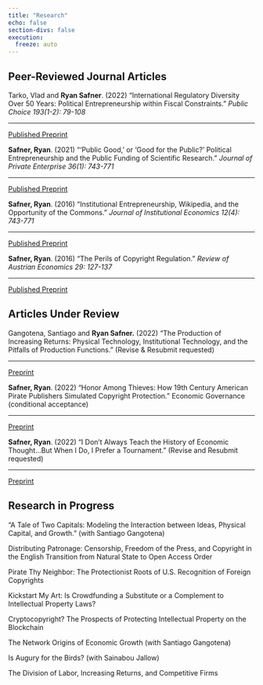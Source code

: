 ```yaml
---
title: "Research"
echo: false
section-divs: false
execution:
  freeze: auto
---
```


## Peer-Reviewed Journal Articles

Tarko, Vlad and **Ryan Safner**. (2022) "International Regulatory Diversity Over 50 Years: Political Entrepreneurship within Fiscal Constraints." *Public Choice 193(1-2): 79-108*

---

<p style="text-align:left"><a target="_blank" href="https://link.springer.com/article/10.1007/s11127-022-01011-2"><span class="btn btn-outline-dark btn-sm"><i class="fas fa-external-link-square-alt"></i> Published </a></span> <a target="_blank" href="https://metricsF22.classes.ryansafner.com/files/r-qmd/4_3_categorical_data_and_interactions_answers.qmd"><span class="btn btn-outline-dark btn-sm"><i class="fas fa-file-pdf"></i> Preprint</a></span></p>


**Safner, Ryan**. (2021) "'Public Good,' or 'Good for the Public?' Political Entrepreneurship and the Public Funding of Scientific Research." *Journal of Private Enterprise 36(1): 743-771*

---

<p style="text-align:left"><a target="_blank" href="https://papers.ssrn.com/sol3/papers.cfm?abstract_id=2488655"><span class="btn btn-outline-dark btn-sm"><i class="fas fa-external-link-square-alt"></i> Published </a></span> <a target="_blank" href="https://papers.ssrn.com/sol3/papers.cfm?abstract_id=2488655"><span class="btn btn-outline-dark btn-sm"><i class="fas fa-file-pdf"></i> Preprint</a></span></p>

**Safner, Ryan**. (2016) "Institutional Entrepreneurship, Wikipedia, and the Opportunity of the Commons." *Journal of Institutional Economics 12(4): 743-771*

---

<p style="text-align:left"><a target="_blank" href="http://papers.ssrn.com/abstract=2396874"><span class="btn btn-outline-dark btn-sm"><i class="fas fa-external-link-square-alt"></i> Published </a></span> <a target="_blank" href="https://doi.org/https://doi.org/10.1017/S1744137416000096"><span class="btn btn-outline-dark btn-sm"><i class="fas fa-file-pdf"></i> Preprint</a></span></p>


**Safner, Ryan**. (2016) "The Perils of Copyright Regulation." *Review of Austrian Economics 29: 127-137*

---

<p style="text-align:left"><a target="_blank" href="http://papers.ssrn.com/abstract=2396874"><span class="btn btn-outline-dark btn-sm"><i class="fas fa-external-link-square-alt"></i> Published </a></span> <a target="_blank" href="https://doi.org/https://doi.org/10.1007/s11138-014-0293-5"><span class="btn btn-outline-dark btn-sm"><i class="fas fa-file-pdf"></i> Preprint</a></span></p>

## Articles Under Review

Gangotena, Santiago and **Ryan Safner.** (2022) "The Production of Increasing Returns: Physical Technology, Institutional Technology, and the Pitfalls of Production Functions." (Revise & Resubmit requested)

---

<p style="text-align:left"><a target="_blank" href="https://papers.ssrn.com/sol3/papers.cfm?abstract_id=2626587"><span class="btn btn-outline-dark btn-sm"><i class="fas fa-file-pdf"></i> Preprint</a></span></p>

**Safner, Ryan**. (2022) "Honor Among Thieves: How 19th Century American Pirate Publishers Simulated Copyright Protection." Economic Governance (conditional acceptance)

---

<p style="text-align:left"><a target="_blank" href="https://papers.ssrn.com/sol3/papers.cfm?abstract_id=3775330"><span class="btn btn-outline-dark btn-sm"><i class="fas fa-file-pdf"></i> Preprint</a></span></p>

**Safner, Ryan**. (2022) "I Don't Always Teach the History of Economic Thought...But When I Do, I Prefer a Tournament." (Revise and Resubmit requested)

---

<p style="text-align:left"><a target="_blank" href="https://papers.ssrn.com/sol3/papers.cfm?abstract_id=3775330"><span class="btn btn-outline-dark btn-sm"><i class="fas fa-file-pdf"></i> Preprint</a></span></p>

## Research in Progress

"A Tale of Two Capitals: Modeling the Interaction between Ideas, Physical Capital, and Growth." (with Santiago Gangotena)

Distributing Patronage: Censorship, Freedom of the Press, and Copyright in the English Transition from Natural State to Open Access Order

Pirate Thy Neighbor: The Protectionist Roots of U.S. Recognition of Foreign Copyrights

Kickstart My Art: Is Crowdfunding a Substitute or a Complement to Intellectual Property Laws?

Cryptocopyright? The Prospects of Protecting Intellectual Property on the Blockchain

The Network Origins of Economic Growth (with Santiago Gangotena)

Is Augury for the Birds? (with Sainabou Jallow)

The Division of Labor, Increasing Returns, and Competitive Firms
